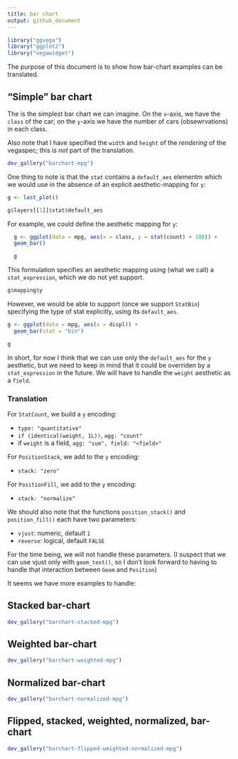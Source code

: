 ```yaml
---
title: bar chart
output: github_document
---
```


```r
library("ggvega")
library("ggplot2")
library("vegawidget")
```

The purpose of this document is to show how bar-chart examples can be translated.

## "Simple" bar chart

The is the simplest bar chart we can imagine. On the `x`-axis, we have the `class` of the car; on the `y`-axis we have the number of cars (obsewrvations) in each class.

Also note that I have specified the `width` and `height` of the *rendering* of the vegaspec; this is *not* part of the translation.

```r
dev_gallery("barchart-mpg")
```

One thing to note is that the `stat` contains a `default_aes` elementm which we would use in the absence of an explicit aesthetic-mapping for `y`:

```r
g <- last_plot()

g$layers[[1]]$stat$default_aes
```

For example, we could define the aesthetic mapping for `y`:

```r
  g <- ggplot(data = mpg, aes(x = class, y = stat(count) + 100)) +
  geom_bar()

  g
```

This formulation specifies an aesthetic mapping using (what we call) a `stat_expression`, which we do not yet support.

```r
g$mapping$y
```

However, we would be able to support (once we support `StatBin`) specifying the type of stat explicitly, using its `default_aes`.


```r
g <- ggplot(data = mpg, aes(x = displ)) +
  geom_bar(stat = "bin")

g
```

In short, for now I think that we can use only the `default_aes` for the `y` aesthetic, but we need to keep in mind that it could be overriden by a `stat_expression` in the future. We will have to handle the `weight` aesthetic as a `field`.

### Translation

For `StatCount`, we build a `y` encoding:

- `type: "quantitative"`
- `if (identical(weight, 1L))`, `agg: "count"`
-  if `weight` is a field, `agg: "sum", field: "<field>"`

For `PositionStack`, we add to the `y` encoding:

- `stack: "zero"`

For `PositionFill`, we add to the `y` encoding:

- `stack: "normalize"`

We should also note that the functions `position_stack()` and `position_fill()` each have two parameters:

- `vjust`: numeric, default `1`
- `reverse`: logical, default `FALSE`

For the time being, we will not handle these parameters. (I suspect that we can use vjust only with `geom_text()`, so I don't look forward to having to handle that interaction between `Geom` and `Position`)

It seems we have more examples to handle:

## Stacked bar-chart

```r
dev_gallery("barchart-stacked-mpg")
```

## Weighted bar-chart

```r
dev_gallery("barchart-weighted-mpg")
```

## Normalized bar-chart

```r
dev_gallery("barchart-normalized-mpg")
```

## Flipped, stacked, weighted, normalized, bar-chart

```r
dev_gallery("barchart-flipped-weighted-normalized-mpg")
```
